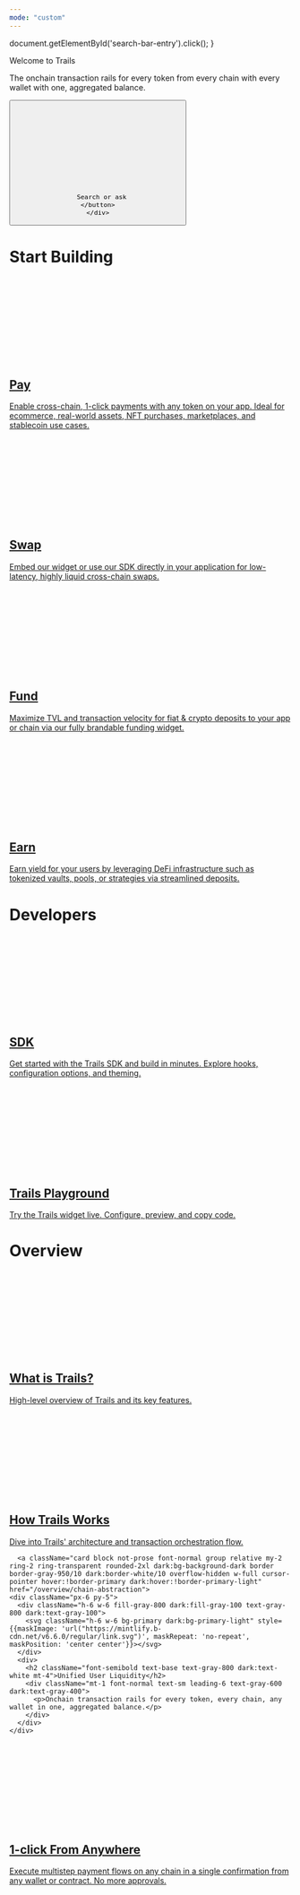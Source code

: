 ```yaml
---
mode: "custom"
---
```



  document.getElementById('search-bar-entry').click();
}


<div className="relative w-full flex items-center justify-center" style={{ 
  height: '26rem', 
  overflow: 'hidden',
  backgroundSize: '400% 400%',
  animation: 'gradientFlow 20s ease infinite'
}}>
  <style jsx>{`
    @keyframes gradientFlow {
      0% { background-position: 0% 50%; }
      25% { background-position: 100% 50%; }
      50% { background-position: 100% 100%; }
      75% { background-position: 0% 100%; }
      100% { background-position: 0% 50%; }
    }
  `}</style>
  <div className="absolute inset-0" style={{
    background: 'radial-gradient(circle at 20% 80%, rgba(244, 244, 245, 0.3) 0%, transparent 50%), radial-gradient(circle at 80% 20%, rgba(228, 228, 231, 0.3) 0%, transparent 50%)',
  }}></div>
  <div className="relative z-10" style={{ position: 'absolute', textAlign: 'center', padding: '0 1rem' }}>
    <div
      className="text-gray-800 dark:text-white"
      style={{
       fontWeight: '600',
       fontSize: '42px',
       margin: '0',
       marginBottom: '1.5rem'
      }}
    >
      Welcome to Trails
    </div>
    <p
      className="text-gray-700"
      style={{
        margin: '0 auto',
        marginBottom: '2rem',
        fontWeight: '500',
        fontSize: '24px',
        maxWidth: '42rem',
        textAlign: 'center'
      }}
    >
      The onchain transaction rails for every token from every chain with every wallet with one, aggregated balance.
    </p>
    <div className="flex items-center justify-center">
    <button
      type="button"
      className="hidden w-full lg:flex items-center text-sm leading-6 rounded-lg py-1.5 pl-2.5 pr-3 shadow-sm text-gray-400 dark:text-white/50 bg-background-light dark:bg-background-dark dark:brightness-[1.1] dark:ring-1 dark:hover:brightness-[1.25] ring-1 ring-gray-400/20 hover:ring-gray-600/25 dark:ring-gray-600/30 dark:hover:ring-gray-500/30 focus:outline-primary"
      id="home-search-entry"
      style={{
        maxWidth: '28rem',
      }}
      onClick={openSearch}
    >
      <svg
        className="h-4 w-4 ml-1.5 flex-none bg-gray-500 hover:bg-gray-600 dark:bg-white/50 dark:hover:bg-white/70"
        style={{
        marginRight: '0.5rem',
         maskImage:
           'url("https://mintlify.b-cdn.net/v6.5.1/solid/magnifying-glass.svg")',
         maskRepeat: 'no-repeat',
         maskPosition: 'center center',
        }}
      />

      Search or ask
    </button>
    </div>
  </div>
</div>
<div
  style={{marginTop: '2rem', marginBottom: '8rem', maxWidth: '70rem', marginLeft: 'auto',
  marginRight: 'auto', paddingLeft: '1.25rem',
  paddingRight: '1.25rem' }}
>

<h1 className="text-center text-gray-900 dark:text-white text-4xl font-bold mb-8" style={{ fontSize: '2rem', marginTop: '6rem', marginBottom: '2.5rem' }}>
Start Building
</h1>

<div className="not-prose grid gap-x-4 sm:grid-cols-4">

  <a className="card block not-prose font-normal group relative my-2 ring-2 ring-transparent rounded-2xl dark:bg-background-dark border border-gray-950/10 dark:border-white/10 overflow-hidden w-full cursor-pointer hover:!border-primary dark:hover:!border-primary-light" href="/examples/pay">
    <div className="px-6 py-5">
      <div className="h-6 w-6 fill-gray-800 dark:fill-gray-100 text-gray-800 dark:text-gray-100">
        <svg className="h-6 w-6 bg-primary dark:bg-primary-light" style={{maskImage: 'url("https://mintlify.b-cdn.net/v6.6.0/regular/bolt.svg")', maskRepeat: 'no-repeat', maskPosition: 'center center'}}></svg>
      </div>
      <div>
        <h2 className="font-semibold text-base text-gray-800 dark:text-white mt-4">Pay</h2>
        <div className="mt-1 font-normal text-sm leading-6 text-gray-600 dark:text-gray-400">
          <p>Enable cross-chain, 1-click payments with any token on your app. Ideal for ecommerce, real-world assets, NFT purchases, marketplaces, and stablecoin use cases.</p>
        </div>
      </div>
    </div>
  </a>

  <a className="card block not-prose font-normal group relative my-2 ring-2 ring-transparent rounded-2xl dark:bg-background-dark border border-gray-950/10 dark:border-white/10 overflow-hidden w-full cursor-pointer hover:!border-primary dark:hover:!border-primary-light" href="/examples/swap">
    <div className="px-6 py-5">
      <div className="h-6 w-6 fill-gray-800 dark:fill-gray-100 text-gray-800 dark:text-gray-100">
        <svg className="h-6 w-6 bg-primary dark:bg-primary-light" style={{maskImage: 'url("https://mintlify.b-cdn.net/v6.6.0/regular/arrows-rotate.svg")', maskRepeat: 'no-repeat', maskPosition: 'center center'}}></svg>
      </div>
      <div>
        <h2 className="font-semibold text-base text-gray-800 dark:text-white mt-4">Swap</h2>
        <div className="mt-1 font-normal text-sm leading-6 text-gray-600 dark:text-gray-400">
          <p>Embed our widget or use our SDK directly in your application for low-latency, highly liquid cross-chain swaps.</p>
        </div>
      </div>
    </div>
  </a>

  <a className="card block not-prose font-normal group relative my-2 ring-2 ring-transparent rounded-2xl dark:bg-background-dark border border-gray-950/10 dark:border-white/10 overflow-hidden w-full cursor-pointer hover:!border-primary dark:hover:!border-primary-light" href="/examples/fund">
    <div className="px-6 py-5">
      <div className="h-6 w-6 fill-gray-800 dark:fill-gray-100 text-gray-800 dark:text-gray-100">
        <svg className="h-6 w-6 bg-primary dark:bg-primary-light" style={{maskImage: 'url("https://mintlify.b-cdn.net/v6.6.0/regular/money-bill.svg")', maskRepeat: 'no-repeat', maskPosition: 'center center'}}></svg>
      </div>
      <div>
        <h2 className="font-semibold text-base text-gray-800 dark:text-white mt-4">Fund</h2>
        <div className="mt-1 font-normal text-sm leading-6 text-gray-600 dark:text-gray-400">
          <p>Maximize TVL and transaction velocity for fiat & crypto deposits to your app or chain via our fully brandable funding widget.</p>
        </div>
      </div>
    </div>
  </a>

  
  <a className="card block not-prose font-normal group relative my-2 ring-2 ring-transparent rounded-2xl dark:bg-background-dark border border-gray-950/10 dark:border-white/10 overflow-hidden w-full cursor-pointer hover:!border-primary dark:hover:!border-primary-light" href="/examples/earn">
    <div className="px-6 py-5">
      <div className="h-6 w-6 fill-gray-800 dark:fill-gray-100 text-gray-800 dark:text-gray-100">
        <svg className="h-6 w-6 bg-primary dark:bg-primary-light" style={{maskImage: 'url("https://mintlify.b-cdn.net/v6.6.0/regular/wallet.svg")', maskRepeat: 'no-repeat', maskPosition: 'center center'}}></svg>
      </div>
      <div>
        <h2 className="font-semibold text-base text-gray-800 dark:text-white mt-4">Earn</h2>
        <div className="mt-1 font-normal text-sm leading-6 text-gray-600 dark:text-gray-400">
          <p>Earn yield for your users by leveraging DeFi infrastructure such as tokenized vaults, pools, or strategies via streamlined deposits.</p>
        </div>
      </div>
    </div>
  </a>

</div>


<h1 className="text-center text-gray-900 dark:text-white text-4xl font-bold mb-8" style={{ fontSize: '2rem', marginTop: '6rem', marginBottom: '2.5rem' }}>
Developers
</h1>

<div className="not-prose grid gap-x-4 sm:grid-cols-2">

  <a className="card block not-prose font-normal group relative my-2 ring-2 ring-transparent rounded-2xl dark:bg-background-dark border border-gray-950/10 dark:border-white/10 overflow-hidden w-full cursor-pointer hover:!border-primary dark:hover:!border-primary-light" href="/sdk/get-started">
    <div className="px-6 py-5">
      <div className="h-6 w-6 fill-gray-800 dark:fill-gray-100 text-gray-800 dark:text-gray-100">
        <svg className="h-6 w-6 bg-primary dark:bg-primary-light" style={{maskImage: 'url("https://mintlify.b-cdn.net/v6.6.0/regular/code.svg")', maskRepeat: 'no-repeat', maskPosition: 'center center'}}></svg>
      </div>
      <div>
        <h2 className="font-semibold text-base text-gray-800 dark:text-white mt-4">SDK</h2>
        <div className="mt-1 font-normal text-sm leading-6 text-gray-600 dark:text-gray-400">
          <p>Get started with the Trails SDK and build in minutes. Explore hooks, configuration options, and theming.</p>
        </div>
      </div>
    </div>
  </a>

  <a className="card block not-prose font-normal group relative my-2 ring-2 ring-transparent rounded-2xl dark:bg-background-dark border border-gray-950/10 dark:border-white/10 overflow-hidden w-full cursor-pointer hover:!border-primary dark:hover:!border-primary-light" href="https://demo.trails.build/widget">
    <div className="px-6 py-5">
      <div className="h-6 w-6 fill-gray-800 dark:fill-gray-100 text-gray-800 dark:text-gray-100">
        <svg className="h-6 w-6 bg-primary dark:bg-primary-light" style={{maskImage: 'url("https://mintlify.b-cdn.net/v6.6.0/regular/book-open-cover.svg")', maskRepeat: 'no-repeat', maskPosition: 'center center'}}></svg>
      </div>
      <div>
        <h2 className="font-semibold text-base text-gray-800 dark:text-white mt-4">Trails Playground</h2>
        <div className="mt-1 font-normal text-sm leading-6 text-gray-600 dark:text-gray-400">
          <p>Try the Trails widget live. Configure, preview, and copy code.</p>
        </div>
      </div>
    </div>
  </a>

</div>



<h1 className="text-center text-gray-900 dark:text-white text-4xl font-bold mb-8" style={{ fontSize: '2rem', marginTop: '6rem', marginBottom: '2.5rem' }}>
Overview
</h1>

<div className="not-prose grid gap-x-4 sm:grid-cols-2">

  <a className="card block not-prose font-normal group relative my-2 ring-2 ring-transparent rounded-2xl dark:bg-background-dark border border-gray-950/10 dark:border-white/10 overflow-hidden w-full cursor-pointer hover:!border-primary dark:hover:!border-primary-light" href="/intro">
    <div className="px-6 py-5">
      <div className="h-6 w-6 fill-gray-800 dark:fill-gray-100 text-gray-800 dark:text-gray-100">
        <svg className="h-6 w-6 bg-primary dark:bg-primary-light" style={{maskImage: 'url("https://mintlify.b-cdn.net/v6.6.0/regular/circle-info.svg")', maskRepeat: 'no-repeat', maskPosition: 'center center'}}></svg>
      </div>
      <div>
        <h2 className="font-semibold text-base text-gray-800 dark:text-white mt-4">What is Trails?</h2>
        <div className="mt-1 font-normal text-sm leading-6 text-gray-600 dark:text-gray-400">
          <p>High-level overview of Trails and its key features.</p>
        </div>
      </div>
    </div>
  </a>

  <a className="card block not-prose font-normal group relative my-2 ring-2 ring-transparent rounded-2xl dark:bg-background-dark border border-gray-950/10 dark:border-white/10 overflow-hidden w-full cursor-pointer hover:!border-primary dark:hover:!border-primary-light" href="/architecture/how-it-works">
    <div className="px-6 py-5">
      <div className="h-6 w-6 fill-gray-800 dark:fill-gray-100 text-gray-800 dark:text-gray-100">
        <svg className="h-6 w-6 bg-primary dark:bg-primary-light" style={{maskImage: 'url("https://mintlify.b-cdn.net/v6.6.0/regular/arrows-rotate.svg")', maskRepeat: 'no-repeat', maskPosition: 'center center'}}></svg>
      </div>
      <div>
        <h2 className="font-semibold text-base text-gray-800 dark:text-white mt-4">How Trails Works</h2>
        <div className="mt-1 font-normal text-sm leading-6 text-gray-600 dark:text-gray-400">
          <p>Dive into Trails' architecture and transaction orchestration flow.</p>
        </div>
      </div>
    </div>
  </a>

      <a className="card block not-prose font-normal group relative my-2 ring-2 ring-transparent rounded-2xl dark:bg-background-dark border border-gray-950/10 dark:border-white/10 overflow-hidden w-full cursor-pointer hover:!border-primary dark:hover:!border-primary-light" href="/overview/chain-abstraction">
    <div className="px-6 py-5">
      <div className="h-6 w-6 fill-gray-800 dark:fill-gray-100 text-gray-800 dark:text-gray-100">
        <svg className="h-6 w-6 bg-primary dark:bg-primary-light" style={{maskImage: 'url("https://mintlify.b-cdn.net/v6.6.0/regular/link.svg")', maskRepeat: 'no-repeat', maskPosition: 'center center'}}></svg>
      </div>
      <div>
        <h2 className="font-semibold text-base text-gray-800 dark:text-white mt-4">Unified User Liquidity</h2>
        <div className="mt-1 font-normal text-sm leading-6 text-gray-600 dark:text-gray-400">
          <p>Onchain transaction rails for every token, every chain, any wallet in one, aggregated balance.</p>
        </div>
      </div>
    </div>
  </a>
  

  <a className="card block not-prose font-normal group relative my-2 ring-2 ring-transparent rounded-2xl dark:bg-background-dark border border-gray-950/10 dark:border-white/10 overflow-hidden w-full cursor-pointer hover:!border-primary dark:hover:!border-primary-light" href="/overview/1-click-payments">
    <div className="px-6 py-5">
      <div className="h-6 w-6 fill-gray-800 dark:fill-gray-100 text-gray-800 dark:text-gray-100">
        <svg className="h-6 w-6 bg-primary dark:bg-primary-light" style={{maskImage: 'url("https://mintlify.b-cdn.net/v6.6.0/regular/bridge.svg")', maskRepeat: 'no-repeat', maskPosition: 'center center'}}></svg>
      </div>
      <div>
        <h2 className="font-semibold text-base text-gray-800 dark:text-white mt-4">1-click From Anywhere</h2>
        <div className="mt-1 font-normal text-sm leading-6 text-gray-600 dark:text-gray-400">
          <p>Execute multistep payment flows on any chain in a single confirmation from any wallet or contract. No more approvals.</p>
        </div>
      </div>
    </div>
  </a>


</div>



</div>